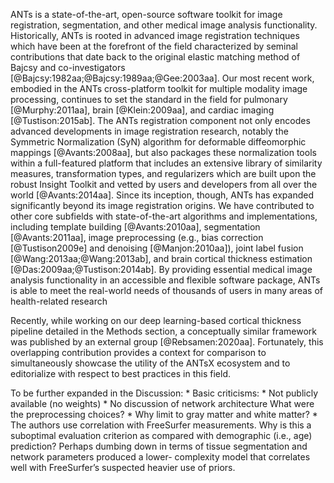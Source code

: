 

ANTs is a state-of-the-art, open-source software toolkit for image registration,
segmentation, and other medical image analysis functionality. Historically, ANTs
is rooted in advanced image registration techniques which have been at the
forefront of the field characterized by seminal contributions that date back to
the original elastic matching method of Bajcsy and co-investigators
[@Bajcsy:1982aa;@Bajcsy:1989aa;@Gee:2003aa]. Our most recent work, embodied in
the ANTs cross-platform toolkit for multiple modality image processing,
continues to set the standard in the field for pulmonary [@Murphy:2011aa], brain
[@Klein:2009aa], and cardiac imaging [@Tustison:2015ab]. The ANTs registration
component not only encodes advanced developments in image registration research,
notably the Symmetric Normalization (SyN) algorithm for deformable diffeomorphic
mappings [@Avants:2008aa], but also packages these normalization tools within a
full-featured platform that includes an extensive library of similarity
measures, transformation types, and regularizers which are built upon the robust
Insight Toolkit and vetted by users and developers from all over the world
[@Avants:2014aa]. Since its inception, though, ANTs has expanded significantly
beyond its image registration origins.  We have contributed to other core
subfields with state-of-the-art algorithms and implementations, including
template building [@Avants:2010aa], segmentation [@Avants:2011aa], image
preprocessing (e.g., bias correction [@Tustison2009e] and denoising
[@Manjon:2010aa]), joint label fusion [@Wang:2013aa;@Wang:2013ab], and brain
cortical thickness estimation [@Das:2009aa;@Tustison:2014ab]. By providing
essential medical image analysis functionality in an accessible and flexible
software package, ANTs is able to meet the real-world needs of thousands of
users in many areas of health-related research



Recently, while working on our deep learning-based cortical thickness pipeline
detailed in the Methods section, a conceptually similar framework was published
by an external group [@Rebsamen:2020aa].  Fortunately, this overlapping
contribution provides a context for comparison to simultaneously showcase the
utility of the ANTsX ecosystem and to editorialize with respect to best practices
in this field.

To be further expanded in the Discussion:
* Basic criticisms:
    * Not publicly available (no weights)
    * No discussion of network architecture
    *
* What were the preprocessing choices?
* Why limit to gray matter and white matter?
* The authors use correlation with FreeSurfer measurements.  Why is this a suboptimal
evaluation criterion as compared with demographic (i.e., age) prediction?  Perhaps
dumbing down in terms of tissue segmentation and network parameters produced a lower-
complexity model that correlates well with FreeSurfer's suspected heavier use of priors.







\begin{figure}[htb]
  \centering
    \includegraphics[width=0.75\textwidth]{Figures/antsx.pdf}
  \caption{ANTsX ecosystem showing internal and external dependencies.}
  \label{fig:antsx}
\end{figure}


